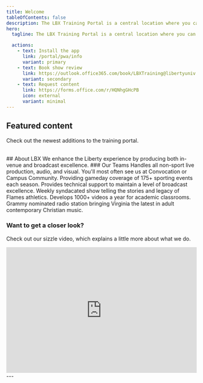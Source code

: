 ```yaml
---
title: Welcome
tableOfContents: false
description: The LBX Training Portal is a central location where you can come to get helpful training information including videos, documents, tutorials, and more.
hero:
  tagline: The LBX Training Portal is a central location where you can access helpful training information including videos, documents, tutorials, and more.

  actions:
    - text: Install the app
      link: /portal/pwa/info
      variant: primary
    - text: Book show review
      link: https://outlook.office365.com/book/LBXTraining@libertyuniv.onmicrosoft.com/
      variant: secondary
    - text: Request content
      link: https://forms.office.com/r/HQNhgGHcPB
      icon: external
      variant: minimal
---
```



## Featured content 
Check out the newest additions to the training portal.
<CardGrid>
  <LinkCard title="Cable Guide" description="An overview of each of the cables we use to help you learn what they are." href="/portal/stage/cable-guide/" />
  <LinkCard title="Intercom Etiquette" description="Everything you need to know about intercom and how we use it." href="/portal/general/intercom-etiquette/" />
  <LinkCard title="Content Operator" description="Running content for show: learn all about it here." href="/portal/video/control-room/content-operator/" />
  <LinkCard title="High Wide" description="While it may seem unimportant, the high wide camera is valuable to the show." href="/portal/video/camera/the-next-level/high-wide" />
</CardGrid>

<br>
## About LBX


<Card title="Our Mission">
  We enhance the Liberty experience by producing both in-venue and broadcast excellence.
  </Card>
### Our Teams
<CardGrid>
<Card title="Campus Production">
  Handles all non-sport live production, audio, and visual. You'll most often see us at Convocation or Campus Community.
</Card>
<Card title="Sports Production">
  Providing gameday coverage of 175+ sporting events each season.
</Card>
<Card title="Broadcast Engineering">
  Provides technical support to maintain a level of broadcast excellence.
</Card>
<Card title="Flames Central">
  Weekly syndacated show telling the stories and legacy of Flames athletics.
</Card>
<Card title="C.A.D. Video">
  Develops 1000+ videos a year for academic classrooms.
</Card>
<Card title="The Journey">
  Grammy nominated radio station bringing Virginia the latest in adult contemporary Christian music.
</Card>
</CardGrid>

### Want to get a closer look?
Check out our sizzle video, which explains a little more about what we do.
<div style="max-width:608px"><div style="position:relative;padding-bottom:66.118421052632%"><iframe id="kmsembed-1_jsi509xz" width="608" height="402" src="https://watch.liberty.edu/embed/secure/iframe/entryId/1_jsi509xz/uiConfId/52537662/st/0" class="kmsembed" allowfullscreen webkitallowfullscreen mozAllowFullScreen allow="autoplay *; fullscreen *; encrypted-media *" referrerPolicy="no-referrer-when-downgrade" sandbox="allow-downloads allow-forms allow-same-origin allow-scripts allow-top-navigation allow-pointer-lock allow-popups allow-modals allow-orientation-lock allow-popups-to-escape-sandbox allow-presentation allow-top-navigation-by-user-activation" frameborder="0" title="LBX Sizzle Reel - 2023" style="position:absolute;top:0;left:0;width:100%;height:100%;border:0"></iframe></div></div>
---
</br>
